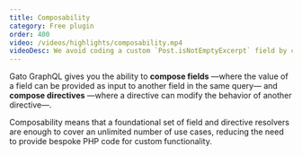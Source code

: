 ```yaml
---
title: Composability
category: Free plugin
order: 400
video: /videos/highlights/composability.mp4
videoDesc: We avoid coding a custom `Post.isNotEmptyExcerpt` field by combining fields `Post.rawExcerpt`, `_isEmpty` and `_not`.
---
```


Gato GraphQL gives you the ability to **compose fields** —where the value of a field can be provided as input to another field in the same query— and **compose directives** —where a directive can modify the behavior of another directive—.

Composability means that a foundational set of field and directive resolvers are enough to cover an unlimited number of use cases, reducing the need to provide bespoke PHP code for custom functionality.
